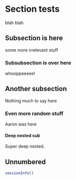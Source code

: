 # Section tests {#section-tests}

blah blah

## Subsection is here

some more irrelevant stuff

### Subsubsection is over here

whooppeeeee!

## Another subsection {#aaron-special-id}

Nothing much to say here

### Even more random stuff

Aaron was here

#### Deep nested sub

Super deep nested.

## Unnumbered {-}

```r
sessionInfo()
```

